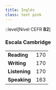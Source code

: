 ```yaml
---
title: Inglés
class: text pink
---
```


::level[Nivel CEFR **B2**]

### Escala Cambridge
|             |   |
|-------------|--:|
|**Reading**  |170|
|**Writing**  |170|
|**Listening**|170|
|**Speaking** |163|
